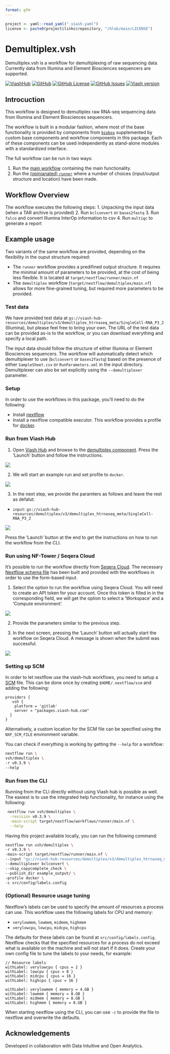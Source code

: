 ```yaml
---
format: gfm
---
```

```r
project <- yaml::read_yaml("_viash.yaml")
license <- paste0(project$links$repository, "/blob/main/LICENSE")
```

# Demultiplex.vsh

Demultiplex.vsh is a workflow for demultiplexing of raw sequencing data. Currently data from Illumina and Element Biosciences sequencers are supported.

[![ViashHub](https://img.shields.io/badge/ViashHub-demultiplex-7a4baa.svg)](https://web.viash-hub.com/packages/demultiplex)
[![GitHub](https://img.shields.io/badge/GitHub-viash--hub%2Fdemultiplex-blue.svg)](https://github.com/viash-hub/demultiplex)
[![GitHub
License](https://img.shields.io/github/license/viash-hub/demultiplex.svg)](https://github.com/viash-hub/demultiplex/blob/main/LICENSE)
[![GitHub
Issues](https://img.shields.io/github/issues/viash-hub/demultiplex.svg)](https://github.com/viash-hub/demultiplex/issues)
[![Viash
version](https://img.shields.io/badge/Viash-v0.9.4-blue)](https://viash.io)

## Introcuction
This workflow is designed to demultiplex raw RNA-seq sequencing data from Illumina and Element Biosciences sequencers. 

The workflow is built in a modular fashion, where most of the base functionality is provided by components from
[`biobox`](https://www.viash-hub.com/packages/biobox/latest) supplemented by custom base components and workflow components in this package. Each of these components can be used independently as stand-alone modules with a 
standardized interface.

The full workflow can be run in two ways:

1.  Run the [main
    workflow](https://www.viash-hub.com/packages/demultiplex/v0.3.4/components/demultiplex)
    containing the main functionality.
2.  Run the [(opinianated)
    `runner`](https://www.viash-hub.com/packages/demultiplex/v0.3.4/components/runner)
    where a number of choices (input/output structure and location) have
    been made.

## Workflow Overview

The workflow executes the following steps: 
1. Unpacking the input data (when a TAR archive is provided)
2. Run `bclconvert` or `bases2fastq` 
3. Run `falco` and convert Illumina InterOp information to csv
4. Run `multiqc` to generate a report

## Example usage

Two variants of the same workflow are provided, depending on the flexibility in the ouput structure required:

* The `runner` workflow provides a predifined output structure. It requires the minimal amount of parameters to be provided, at the cost of being less flexible. It is located at `target/nextflow/runner/main.nf`
* The `demultiplex` workflow (`target/nextflow/demultiplex/main.nf`) allows for more fine-grained tuning, but required more parameters to be provided.

### Test data

We have provided test data at `gs://viash-hub-resources/demultiplex/v3/demultiplex_htrnaseq_meta/SingleCell-RNA_P3_2` (Illumina), but please feel free to bring your own. The URL of the test data can be provided as-is to the workflow, or you can download everything and specify a local path.

The input data should follow the structure of either Illumina or Element Biosciences sequencers. The workflow will automatically detect which demultiplexer to use (`bclconvert` or `bases2fastq`) based on the 
presence of either `SampleSheet.csv` or `RunParameters.xml` in the input directory. Demultiplexer can also be set explicitly using the `--demultiplexer` parameter.

### Setup

In order to use the workflows in this package, you'll need to do the following:

* Install [nextflow](https://www.nextflow.io/docs/latest/install.html)
* Install a nextflow compatible executor. This workflow provides a profile for [docker](https://docs.docker.com/get-started/).

### Run from Viash Hub

1. Open [Viash Hub](https://www.viash-hub.com) and browse to the [demultiplex
component](https://www.viash-hub.com/packages/demultiplex/v0.3.4/components/demultiplex).
Press the ‘Launch’ button and follow the instructions.

![](assets/demultiplex-launch-small.png)

2. We will start an example run and set profile to `docker`.

![](assets/demultiplex-launch-parameters-1.png)

3. In the next step, we provide the paramters as follows and leave the rest as defalut:

- `input`:
  `gs://viash-hub-resources/demultiplex/v3/demultiplex_htrnaseq_meta/SingleCell-RNA_P3_2`

![](assets/demultiplex-launch-parameters-2.png)

Press the ‘Launch’ button at the end to get the instructions on how to
run the workflow from the CLI.

### Run using NF-Tower / Seqera Cloud

It’s possible to run the workflow directly from [Seqera
Cloud](https://cloud.seqera.io). The necessary [Nextflow schema
file](https://nextflow-io.github.io/nf-schema/latest/nextflow_schema/nextflow_schema_specification/)
has been built and provided with the workflows in order to use the
form-based input.

1. Select the option to run the workflow using Seqera Cloud. You
will need to create an API token for your account. Once this token is
filled in in the corresponding field, we will get the option to select
a ‘Workspace’ and a ‘Compute environment’.

![](assets/demultiplex-launch-parameters-3.png)

2. Provide the parameters similar to the previous step.

3. In the next screen, pressing the ‘Launch’ button will actually start the
workflow on Seqera Cloud. A message is shown when the submit was
successful.

![](assets/demultiplex-launch-parameters-4.png)

### Setting up SCM

In order to let nextflow use the viash-hub workflows, you need to setup a [SCM](https://www.nextflow.io/docs/latest/git.html#git-configuration) file. This can be done once by creating `$HOME/.nextflow/scm` and adding the following:
```
providers {
   vsh {
    platform = 'gitlab'
    server = "packages.viash-hub.com"
  }
}
```

Alternatively, a custom location for the SCM file can be specified using the `NXF_SCM_FILE` environment variable.

You can check if everything is working by getting the `--help` for a workflow:
```bash
nextflow run \
vsh/demultiplex \
-r v0.3.9 \
--help
```

### Run from the CLI

Running from the CLI directly without using Viash hub is possible as well. The
easiest is to use the integrated help functionality, for instance
using the following:

``` bash
 nextflow run vsh/demultiplex \
  -revision v0.3.9 \
  -main-script target/nextflow/workflows/runner/main.nf \
  --help
```

Having this project available locally, you can run the following command:

```bash
nextflow run vsh/demultiplex \
-r v0.3.9 \
-main-script target/nextflow/runner/main.nf \
--input "gs://viash-hub-resources/demultiplex/v3/demultiplex_htrnaseq_meta/SingleCell-RNA_P3_2"  \
--demultiplexer bclconvert \
--skip_copycomplete_check \
--publish_dir example_output/ \
-profile docker \
-c src/config/labels.config
```

### (Optional) Resource usage tuning

Nextflow's labels can be used to specify the amount of resources a process can use. This workflow uses the following labels for CPU and memory:

* `verylowmem`, `lowmem`, `midmem`, `highmem`
* `verylowcpu`, `lowcpu`, `midcpu`, `highcpu`

The defaults for these labels can be found at `src/config/labels.config`. Nextflow checks that the specified resources for a process do not exceed what is available on the machine and will not start if it does. Create your own config file to tune the labels to your needs, for example:

```
// Resource labels
withLabel: verylowcpu { cpus = 2 }
withLabel: lowcpu { cpus = 8 }
withLabel: midcpu { cpus = 16 }
withLabel: highcpu { cpus = 16 }

withLabel: verylowmem { memory = 4.GB }
withLabel: lowmem { memory = 8.GB }
withLabel: midmem { memory = 8.GB }
withLabel: highmem { memory = 8.GB }
```

When starting nextflow using the CLI, you can use `-c` to provide the file to nextflow and overwrite the defaults.

## Acknowledgements

Developed in collaboration with Data Intuitive and Open Analytics.


